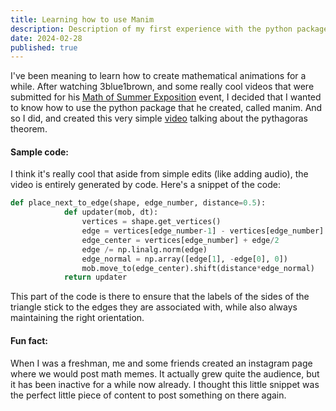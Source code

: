 ```yaml
---
title: Learning how to use Manim
description: Description of my first experience with the python package Manim.
date: 2024-02-28
published: true
---
```

I've been meaning to learn how to create mathematical animations for a while. After watching 3blue1brown, and some really cool videos that were submitted for his [Math of Summer Exposition](https://www.youtube.com/watch?v=6a1fLEToyvU) event, I decided that I wanted to know how to use the python package that he created, called manim. And so I did, and created this very simple [video](https://www.instagram.com/p/C3F2XjuN8qU/) talking about the pythagoras theorem.
#### Sample code:

I think it's really cool that aside from simple edits (like adding audio), the video is entirely generated by code. Here's a snippet of the code:

```py
def place_next_to_edge(shape, edge_number, distance=0.5):
            def updater(mob, dt):
                vertices = shape.get_vertices()
                edge = vertices[edge_number-1] - vertices[edge_number]
                edge_center = vertices[edge_number] + edge/2
                edge /= np.linalg.norm(edge)
                edge_normal = np.array([edge[1], -edge[0], 0])
                mob.move_to(edge_center).shift(distance*edge_normal)
            return updater
```

This part of the code is there to ensure that the labels of the sides of the triangle stick to the edges they are associated with, while also always maintaining the right orientation.

  

#### Fun fact:

When I was a freshman, me and some friends created an instagram page where we would post math memes. It actually grew quite the audience, but it has been inactive for a while now already. I thought this little snippet was the perfect little piece of content to post something on there again.